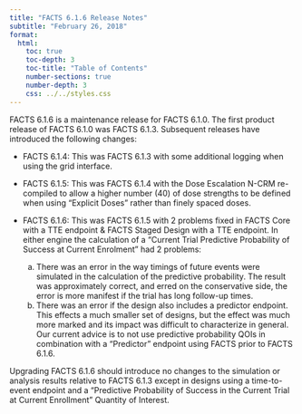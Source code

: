 ```yaml
---
title: "FACTS 6.1.6 Release Notes"
subtitle: "February 26, 2018"
format: 
  html:
    toc: true
    toc-depth: 3
    toc-title: "Table of Contents"
    number-sections: true
    number-depth: 3
    css: ../../styles.css
---
```


FACTS 6.1.6 is a maintenance release for FACTS 6.1.0. The first product release of FACTS 6.1.0 was FACTS 6.1.3. Subsequent releases have introduced the following changes:

-   FACTS 6.1.4: This was FACTS 6.1.3 with some additional logging when using the grid interface.

-   FACTS 6.1.5: This was FACTS 6.1.4 with the Dose Escalation N-CRM re-compiled to allow a higher number (40) of dose strengths to be defined when using “Explicit Doses” rather than finely spaced doses.

-   FACTS 6.1.6: This was FACTS 6.1.5 with 2 problems fixed in FACTS Core with a TTE endpoint & FACTS Staged Design with a TTE endpoint. In either engine the calculation of a “Current Trial Predictive Probability of Success at Current Enrolment” had 2 problems:

    a)  There was an error in the way timings of future events were simulated in the calculation of the predictive probability. The result was approximately correct, and erred on the conservative side, the error is more manifest if the trial has long follow-up times.
    b)  There was an error if the design also includes a predictor endpoint. This effects a much smaller set of designs, but the effect was much more marked and its impact was difficult to characterize in general. Our current advice is to not use predictive probability QOIs in combination with a "Predictor" endpoint using FACTS prior to FACTS 6.1.6.

Upgrading FACTS 6.1.6 should introduce no changes to the simulation or analysis results relative to FACTS 6.1.3 except in designs using a time-to-event endpoint and a “Predictive Probability of Success in the Current Trial at Current Enrollment” Quantity of Interest.
